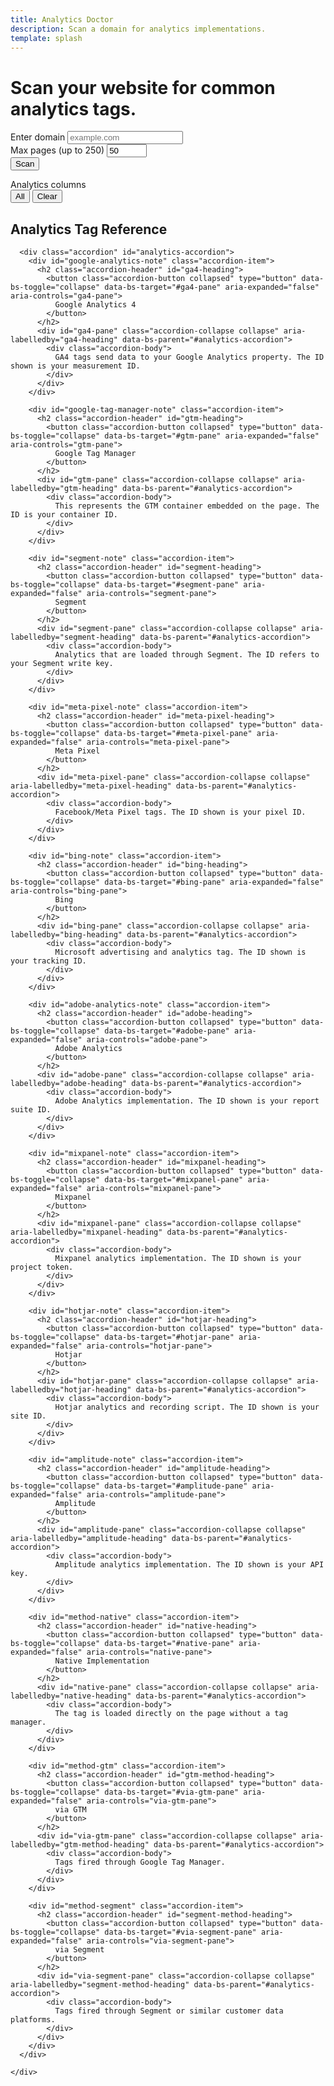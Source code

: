 ```yaml
---
title: Analytics Doctor
description: Scan a domain for analytics implementations.
template: splash
---
```

<div id="analytics-root" class="container-fluid my-4">
  <div class="row justify-content-center">
    <div class="col-lg-8">
      <div class="text-center mb-4">
        <h1>Scan your website for common analytics tags.</h1>
      </div>
      <form id="scan-form" class="row gy-2 gx-3 align-items-end mb-3">
        <div class="col-md-6">
          <label for="domain" class="form-label">Enter domain</label>
          <input type="text" id="domain" name="domain" placeholder="example.com" class="form-control" />
        </div>
        <div class="col-md-4">
          <label for="max-pages" class="form-label">Max pages (up to 250)</label>
          <input type="number" id="max-pages" name="max-pages" min="1" max="250" value="50" class="form-control" />
        </div>
        <div class="col-auto">
          <button type="submit" class="btn btn-primary mt-3">Scan</button>
        </div>
      </form>
      <div id="status" class="mb-2"></div>
      <div id="progress-container" class="progress mb-2">
        <div id="progress-bar" class="progress-bar" role="progressbar" style="width:0%"></div>
      </div>
      <div id="eta" class="mb-3"></div>
      <div id="filter-container" class="mb-3">
        <label class="form-label">Analytics columns</label>
        <div id="column-buttons" class="d-flex flex-wrap gap-2 mb-2"></div>
        <div class="btn-group" role="group">
          <button id="select-all" type="button" class="btn btn-secondary btn-sm">All</button>
          <button id="clear-all" type="button" class="btn btn-outline-secondary btn-sm">Clear</button>
        </div>
      </div>
      <div id="summary" class="summary-panel"></div>
    </div>
  </div>

  <div class="row">
    <div class="col-12">
      <div id="list-wrapper">
        <ul id="pages-list" class="list-group mb-3"></ul>
        <nav>
          <ul id="pagination" class="pagination justify-content-center"></ul>
        </nav>
      </div>
    </div>
  </div>
</div>

<script type="module" src="/js/analytics-doctor.js" defer></script>

<style>{`

#analytics-root {
  margin: 0;
  margin-top: 0;
  max-width: none;
  padding: 0 1rem;
}
#scan-form {
  display: flex;
  align-items: flex-end;
  flex-wrap: wrap;
  gap: 0.5rem;
  margin-bottom: 1rem;
}
.summary-panel ul {
  padding-left: 1.5rem;
}
.analytics-cell {
  white-space: normal;
  word-break: break-word;
}


/* Results styling */
#list-wrapper {
  max-height: 70vh;
  overflow-y: auto;
  margin: 0;
}
.analytics-pill {
  margin-left: 0.25rem;
}





`}</style>

<div class="container my-5">
  <div class="row">
    <div class="col-lg-8 offset-lg-2">
      <h2 id="analytics-reference">Analytics Tag Reference</h2>

      <div class="accordion" id="analytics-accordion">
        <div id="google-analytics-note" class="accordion-item">
          <h2 class="accordion-header" id="ga4-heading">
            <button class="accordion-button collapsed" type="button" data-bs-toggle="collapse" data-bs-target="#ga4-pane" aria-expanded="false" aria-controls="ga4-pane">
              Google Analytics 4
            </button>
          </h2>
          <div id="ga4-pane" class="accordion-collapse collapse" aria-labelledby="ga4-heading" data-bs-parent="#analytics-accordion">
            <div class="accordion-body">
              GA4 tags send data to your Google Analytics property. The ID shown is your measurement ID.
            </div>
          </div>
        </div>

        <div id="google-tag-manager-note" class="accordion-item">
          <h2 class="accordion-header" id="gtm-heading">
            <button class="accordion-button collapsed" type="button" data-bs-toggle="collapse" data-bs-target="#gtm-pane" aria-expanded="false" aria-controls="gtm-pane">
              Google Tag Manager
            </button>
          </h2>
          <div id="gtm-pane" class="accordion-collapse collapse" aria-labelledby="gtm-heading" data-bs-parent="#analytics-accordion">
            <div class="accordion-body">
              This represents the GTM container embedded on the page. The ID is your container ID.
            </div>
          </div>
        </div>

        <div id="segment-note" class="accordion-item">
          <h2 class="accordion-header" id="segment-heading">
            <button class="accordion-button collapsed" type="button" data-bs-toggle="collapse" data-bs-target="#segment-pane" aria-expanded="false" aria-controls="segment-pane">
              Segment
            </button>
          </h2>
          <div id="segment-pane" class="accordion-collapse collapse" aria-labelledby="segment-heading" data-bs-parent="#analytics-accordion">
            <div class="accordion-body">
              Analytics that are loaded through Segment. The ID refers to your Segment write key.
            </div>
          </div>
        </div>

        <div id="meta-pixel-note" class="accordion-item">
          <h2 class="accordion-header" id="meta-pixel-heading">
            <button class="accordion-button collapsed" type="button" data-bs-toggle="collapse" data-bs-target="#meta-pixel-pane" aria-expanded="false" aria-controls="meta-pixel-pane">
              Meta Pixel
            </button>
          </h2>
          <div id="meta-pixel-pane" class="accordion-collapse collapse" aria-labelledby="meta-pixel-heading" data-bs-parent="#analytics-accordion">
            <div class="accordion-body">
              Facebook/Meta Pixel tags. The ID shown is your pixel ID.
            </div>
          </div>
        </div>

        <div id="bing-note" class="accordion-item">
          <h2 class="accordion-header" id="bing-heading">
            <button class="accordion-button collapsed" type="button" data-bs-toggle="collapse" data-bs-target="#bing-pane" aria-expanded="false" aria-controls="bing-pane">
              Bing
            </button>
          </h2>
          <div id="bing-pane" class="accordion-collapse collapse" aria-labelledby="bing-heading" data-bs-parent="#analytics-accordion">
            <div class="accordion-body">
              Microsoft advertising and analytics tag. The ID shown is your tracking ID.
            </div>
          </div>
        </div>

        <div id="adobe-analytics-note" class="accordion-item">
          <h2 class="accordion-header" id="adobe-heading">
            <button class="accordion-button collapsed" type="button" data-bs-toggle="collapse" data-bs-target="#adobe-pane" aria-expanded="false" aria-controls="adobe-pane">
              Adobe Analytics
            </button>
          </h2>
          <div id="adobe-pane" class="accordion-collapse collapse" aria-labelledby="adobe-heading" data-bs-parent="#analytics-accordion">
            <div class="accordion-body">
              Adobe Analytics implementation. The ID shown is your report suite ID.
            </div>
          </div>
        </div>

        <div id="mixpanel-note" class="accordion-item">
          <h2 class="accordion-header" id="mixpanel-heading">
            <button class="accordion-button collapsed" type="button" data-bs-toggle="collapse" data-bs-target="#mixpanel-pane" aria-expanded="false" aria-controls="mixpanel-pane">
              Mixpanel
            </button>
          </h2>
          <div id="mixpanel-pane" class="accordion-collapse collapse" aria-labelledby="mixpanel-heading" data-bs-parent="#analytics-accordion">
            <div class="accordion-body">
              Mixpanel analytics implementation. The ID shown is your project token.
            </div>
          </div>
        </div>

        <div id="hotjar-note" class="accordion-item">
          <h2 class="accordion-header" id="hotjar-heading">
            <button class="accordion-button collapsed" type="button" data-bs-toggle="collapse" data-bs-target="#hotjar-pane" aria-expanded="false" aria-controls="hotjar-pane">
              Hotjar
            </button>
          </h2>
          <div id="hotjar-pane" class="accordion-collapse collapse" aria-labelledby="hotjar-heading" data-bs-parent="#analytics-accordion">
            <div class="accordion-body">
              Hotjar analytics and recording script. The ID shown is your site ID.
            </div>
          </div>
        </div>

        <div id="amplitude-note" class="accordion-item">
          <h2 class="accordion-header" id="amplitude-heading">
            <button class="accordion-button collapsed" type="button" data-bs-toggle="collapse" data-bs-target="#amplitude-pane" aria-expanded="false" aria-controls="amplitude-pane">
              Amplitude
            </button>
          </h2>
          <div id="amplitude-pane" class="accordion-collapse collapse" aria-labelledby="amplitude-heading" data-bs-parent="#analytics-accordion">
            <div class="accordion-body">
              Amplitude analytics implementation. The ID shown is your API key.
            </div>
          </div>
        </div>

        <div id="method-native" class="accordion-item">
          <h2 class="accordion-header" id="native-heading">
            <button class="accordion-button collapsed" type="button" data-bs-toggle="collapse" data-bs-target="#native-pane" aria-expanded="false" aria-controls="native-pane">
              Native Implementation
            </button>
          </h2>
          <div id="native-pane" class="accordion-collapse collapse" aria-labelledby="native-heading" data-bs-parent="#analytics-accordion">
            <div class="accordion-body">
              The tag is loaded directly on the page without a tag manager.
            </div>
          </div>
        </div>

        <div id="method-gtm" class="accordion-item">
          <h2 class="accordion-header" id="gtm-method-heading">
            <button class="accordion-button collapsed" type="button" data-bs-toggle="collapse" data-bs-target="#via-gtm-pane" aria-expanded="false" aria-controls="via-gtm-pane">
              via GTM
            </button>
          </h2>
          <div id="via-gtm-pane" class="accordion-collapse collapse" aria-labelledby="gtm-method-heading" data-bs-parent="#analytics-accordion">
            <div class="accordion-body">
              Tags fired through Google Tag Manager.
            </div>
          </div>
        </div>

        <div id="method-segment" class="accordion-item">
          <h2 class="accordion-header" id="segment-method-heading">
            <button class="accordion-button collapsed" type="button" data-bs-toggle="collapse" data-bs-target="#via-segment-pane" aria-expanded="false" aria-controls="via-segment-pane">
              via Segment
            </button>
          </h2>
          <div id="via-segment-pane" class="accordion-collapse collapse" aria-labelledby="segment-method-heading" data-bs-parent="#analytics-accordion">
            <div class="accordion-body">
              Tags fired through Segment or similar customer data platforms.
            </div>
          </div>
        </div>
      </div>

    </div>
  </div>
</div>

